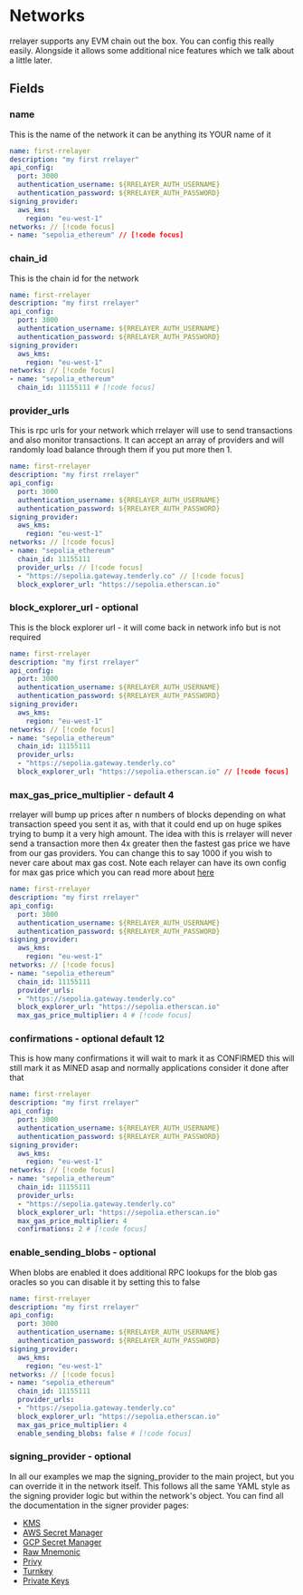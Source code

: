 # Networks

rrelayer supports any EVM chain out the box. You can config this really easily. Alongside it allows some additional nice features
which we talk about a little later.

## Fields

### name

This is the name of the network it can be anything its YOUR name of it

```yaml [rrelayer.yaml]
name: first-rrelayer
description: "my first rrelayer"
api_config:
  port: 3000
  authentication_username: ${RRELAYER_AUTH_USERNAME}
  authentication_password: ${RRELAYER_AUTH_PASSWORD}
signing_provider:
  aws_kms:
    region: "eu-west-1"
networks: // [!code focus]
- name: "sepolia_ethereum" // [!code focus]
```

### chain_id

This is the chain id for the network

```yaml [rrelayer.yaml]
name: first-rrelayer
description: "my first rrelayer"
api_config:
  port: 3000
  authentication_username: ${RRELAYER_AUTH_USERNAME}
  authentication_password: ${RRELAYER_AUTH_PASSWORD}
signing_provider:
  aws_kms:
    region: "eu-west-1"
networks: // [!code focus]
- name: "sepolia_ethereum"
  chain_id: 11155111 # [!code focus]
```

### provider_urls

This is rpc urls for your network which rrelayer will use to send transactions and also monitor transactions.
It can accept an array of providers and will randomly load balance through them if you put more then 1.

```yaml [rrelayer.yaml]
name: first-rrelayer
description: "my first rrelayer"
api_config:
  port: 3000
  authentication_username: ${RRELAYER_AUTH_USERNAME}
  authentication_password: ${RRELAYER_AUTH_PASSWORD}
signing_provider:
  aws_kms:
    region: "eu-west-1"
networks: // [!code focus]
- name: "sepolia_ethereum"
  chain_id: 11155111
  provider_urls: // [!code focus]
  - "https://sepolia.gateway.tenderly.co" // [!code focus]
  block_explorer_url: "https://sepolia.etherscan.io"
```

### block_explorer_url - optional

This is the block explorer url - it will come back in network info but is not required

```yaml [rrelayer.yaml]
name: first-rrelayer
description: "my first rrelayer"
api_config:
  port: 3000
  authentication_username: ${RRELAYER_AUTH_USERNAME}
  authentication_password: ${RRELAYER_AUTH_PASSWORD}
signing_provider:
  aws_kms:
    region: "eu-west-1"
networks: // [!code focus]
- name: "sepolia_ethereum"
  chain_id: 11155111
  provider_urls:
  - "https://sepolia.gateway.tenderly.co"
  block_explorer_url: "https://sepolia.etherscan.io" // [!code focus]
```

### max_gas_price_multiplier - default 4

rrelayer will bump up prices after n numbers of blocks depending on what transaction speed you sent it as,
with that it could end up on huge spikes trying to bump it a very high amount. The idea with this is rrelayer
will never send a transaction more then 4x greater then the fastest gas price we have from our gas providers.
You can change this to say 1000 if you wish to never care about max gas cost. Note each relayer can have its own
config for max gas price which you can read more about [here](/integration/sdk/relayers/node#update-max-gas-price)

```yaml [rrelayer.yaml]
name: first-rrelayer
description: "my first rrelayer"
api_config:
  port: 3000
  authentication_username: ${RRELAYER_AUTH_USERNAME}
  authentication_password: ${RRELAYER_AUTH_PASSWORD}
signing_provider:
  aws_kms:
    region: "eu-west-1"
networks: // [!code focus]
- name: "sepolia_ethereum"
  chain_id: 11155111
  provider_urls:
  - "https://sepolia.gateway.tenderly.co"
  block_explorer_url: "https://sepolia.etherscan.io"
  max_gas_price_multiplier: 4 # [!code focus]
```

### confirmations - optional default 12

This is how many confirmations it will wait to mark it as CONFIRMED this will still mark it as MINED asap and normally
applications consider it done after that

```yaml [rrelayer.yaml]
name: first-rrelayer
description: "my first rrelayer"
api_config:
  port: 3000
  authentication_username: ${RRELAYER_AUTH_USERNAME}
  authentication_password: ${RRELAYER_AUTH_PASSWORD}
signing_provider:
  aws_kms:
    region: "eu-west-1"
networks: // [!code focus]
- name: "sepolia_ethereum"
  chain_id: 11155111
  provider_urls:
  - "https://sepolia.gateway.tenderly.co"
  block_explorer_url: "https://sepolia.etherscan.io"
  max_gas_price_multiplier: 4
  confirmations: 2 # [!code focus]
```

### enable_sending_blobs - optional

When blobs are enabled it does additional RPC lookups for the blob gas oracles so you can disable it by setting this to false

```yaml [rrelayer.yaml]
name: first-rrelayer
description: "my first rrelayer"
api_config:
  port: 3000
  authentication_username: ${RRELAYER_AUTH_USERNAME}
  authentication_password: ${RRELAYER_AUTH_PASSWORD}
signing_provider:
  aws_kms:
    region: "eu-west-1"
networks: // [!code focus]
- name: "sepolia_ethereum"
  chain_id: 11155111
  provider_urls:
  - "https://sepolia.gateway.tenderly.co"
  block_explorer_url: "https://sepolia.etherscan.io"
  max_gas_price_multiplier: 4
  enable_sending_blobs: false # [!code focus]
```

### signing_provider - optional

In all our examples we map the signing_provider to the main project, but you can override it in the network itself.
This follows all the same YAML style as the signing provider logic but within the network's object. You can find all
the documentation in the signer provider pages:

- [KMS](/config/signing-providers/aws-kms)
- [AWS Secret Manager](/config/signing-providers/aws-secret-manager)
- [GCP Secret Manager](/config/signing-providers/gcp-secret-manager)
- [Raw Mnemonic](/config/signing-providers/raw-mnemonic)
- [Privy](/config/signing-providers/privy)
- [Turnkey](/config/signing-providers/turnkey)
- [Private Keys](/config/signing-providers/private-keys)
